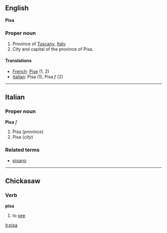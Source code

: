 ==English==
'''Pisa'''

===Proper noun===

#Province of [[Tuscany]], [[Italy]].
#City and capital of the province of Pisa.

====Translations====

*[[French]]: [[Pise]] (1, 2)
*[[Italian]]: Pisa (1), Pisa ''f'' (2)

----

==Italian==
===Proper noun===
'''Pisa''' ''f''

#Pisa (''province'')
#Pisa (''city'')

===Related terms===
*[[pisano]]

----

==Chickasaw==
===Verb===

'''pisa'''
#to [[see]]

[[it:pisa]]
